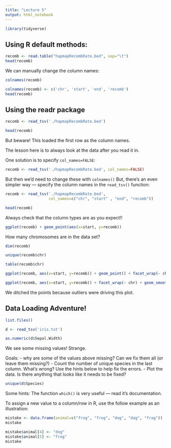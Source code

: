 ```yaml
---
title: "Lecture 5"
output: html_notebook
---
```


```r
library(tidyverse)
```

## Using R default methods:

```r
recomb <- read.table("hapmapRecombRate.bed", sep="\t")
head(recomb)
```

We can manually change the column names:

```r
colnames(recomb)
```

```r
colnames(recomb) <- c('chr', 'start', 'end', 'recomb')
head(recomb)
```

## Using the readr package

```r
recomb <- read_tsv('./hapmapRecombRate.bed')

head(recomb)
```

But beware! This loaded the first row as the column names.

The lesson here is to always look at the data after you read it in.

One solution is to specify `col_names=FALSE`:

```r
recomb <- read_tsv('./hapmapRecombRate.bed', col_names=FALSE)
```

But then we'd need to change these with `colnames()`
But, there's an even simpler way — specify the column names in the `read_tsv()` function:

```r
recomb <- read_tsv('./hapmapRecombRate.bed',
                   col_names=c("chr", "start" , "end", "recomb"))
```



```r
head(recomb)
```

Always check that the column types are as you expect!!

```r
ggplot(recomb) + geom_point(aes(x=start, y=recomb))
```

How many chromosomes are in the data set?

```r
dim(recomb)
```

```r
unique(recomb$chr)
```

```r
table(recomb$chr)
```

```r
ggplot(recomb, aes(x=start, y=recomb)) + geom_point() + facet_wrap(~ chr)
```

```r
ggplot(recomb, aes(x=start, y=recomb)) + facet_wrap(~ chr) + geom_smooth()
```


We ditched the points because outliers were driving this plot. 

## Data Loading Adventure!

```r
list.files()
```

```r
d <- read_tsv('iris.txt')
```

```r
as.numeric(d$Sepal.Width)
```

We see some missing values! Strange.


Goals:
 - why are some of the values above missing? Can we fix them all (or leave them missing?)
 - Count the number of unique species in the last column. What's wrong? Use the hints below to help fix the errors.
 - Plot the data. Is there anything that looks like it needs to be fixed?
 
 
```r
unique(d$Species)
```


Some hints: The function `which()` is very useful — read it's documentation.

To assign a new value to a column/row in R, use the follow example as an illustration:

```r
mistake <- data.frame(animal=c("frog", "frog", "dog", "dag", "frag"))
mistake
```

```r
mistake$animal[4] <- "dog"
mistake$animal[5] <- "frog"
mistake
```


